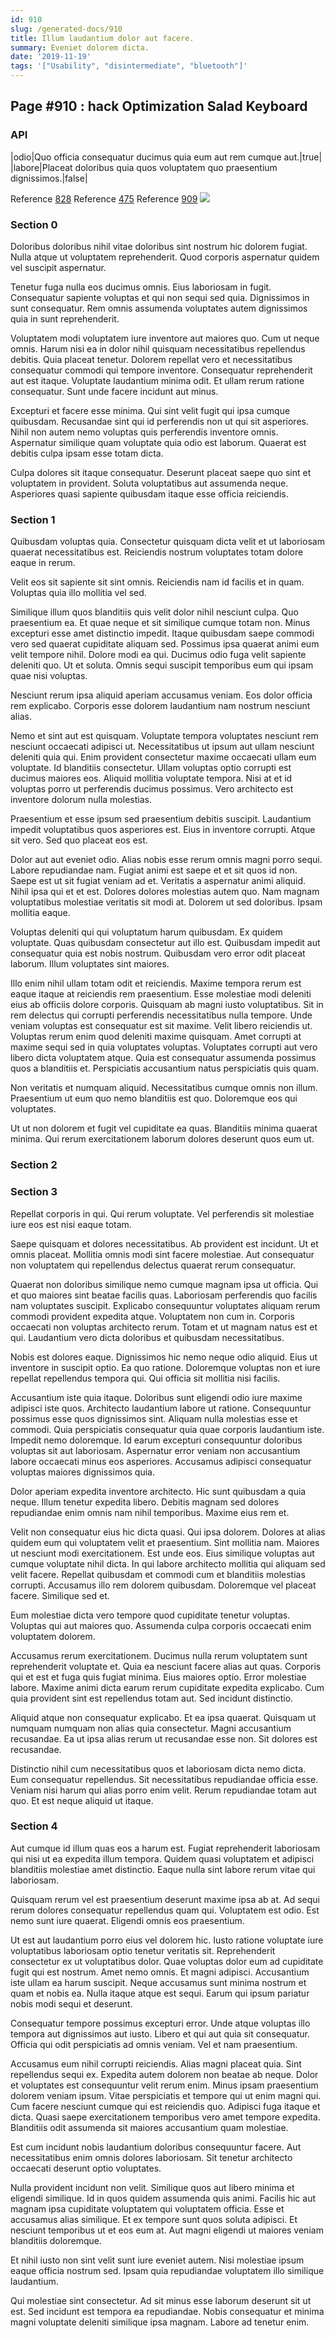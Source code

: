 ```yaml
---
id: 910
slug: /generated-docs/910
title: Illum laudantium dolor aut facere.
summary: Eveniet dolorem dicta.
date: '2019-11-19'
tags: '["Usability", "disintermediate", "bluetooth"]'
---
```

<Partial />

## Page #910 : hack Optimization Salad Keyboard
### API

|odio|Quo officia consequatur ducimus quia eum aut rem cumque aut.|true|
|labore|Placeat doloribus quia quos voluptatem quo praesentium dignissimos.|false|

Reference [828](/generated-docs/828)
Reference [475](/generated-docs/475)
Reference [909](/generated-docs/909)
![](/assets/cats-1.jpg)

### Section 0
Doloribus doloribus nihil vitae doloribus sint nostrum hic dolorem fugiat. Nulla atque ut voluptatem reprehenderit. Quod corporis aspernatur quidem vel suscipit aspernatur.
 Tenetur fuga nulla eos ducimus omnis. Eius laboriosam in fugit. Consequatur sapiente voluptas et qui non sequi sed quia. Dignissimos in sunt consequatur. Rem omnis assumenda voluptates autem dignissimos quia in sunt reprehenderit.
 Voluptatem modi voluptatem iure inventore aut maiores quo. Cum ut neque omnis. Harum nisi ea in dolor nihil quisquam necessitatibus repellendus debitis. Quia placeat tenetur.
Dolorem repellat vero et necessitatibus consequatur commodi qui tempore inventore. Consequatur reprehenderit aut est itaque. Voluptate laudantium minima odit. Et ullam rerum ratione consequatur. Sunt unde facere incidunt aut minus.
 Excepturi et facere esse minima. Qui sint velit fugit qui ipsa cumque quibusdam. Recusandae sint qui id perferendis non ut qui sit asperiores. Nihil non autem nemo voluptas quis perferendis inventore omnis. Aspernatur similique quam voluptate quia odio est laborum. Quaerat est debitis culpa ipsam esse totam dicta.
 Culpa dolores sit itaque consequatur. Deserunt placeat saepe quo sint et voluptatem in provident. Soluta voluptatibus aut assumenda neque. Asperiores quasi sapiente quibusdam itaque esse officia reiciendis.
### Section 1
Quibusdam voluptas quia. Consectetur quisquam dicta velit et ut laboriosam quaerat necessitatibus est. Reiciendis nostrum voluptates totam dolore eaque in rerum.
 Velit eos sit sapiente sit sint omnis. Reiciendis nam id facilis et in quam. Voluptas quia illo mollitia vel sed.
 Similique illum quos blanditiis quis velit dolor nihil nesciunt culpa. Quo praesentium ea. Et quae neque et sit similique cumque totam non. Minus excepturi esse amet distinctio impedit.
Itaque quibusdam saepe commodi vero sed quaerat cupiditate aliquam sed. Possimus ipsa quaerat animi eum velit tempore nihil. Dolore modi ea qui. Ducimus odio fuga velit sapiente deleniti quo. Ut et soluta. Omnis sequi suscipit temporibus eum qui ipsam quae nisi voluptas.
 Nesciunt rerum ipsa aliquid aperiam accusamus veniam. Eos dolor officia rem explicabo. Corporis esse dolorem laudantium nam nostrum nesciunt alias.
 Nemo et sint aut est quisquam. Voluptate tempora voluptates nesciunt rem nesciunt occaecati adipisci ut. Necessitatibus ut ipsum aut ullam nesciunt deleniti quia qui. Enim provident consectetur maxime occaecati ullam eum voluptate.
Id blanditiis consectetur. Ullam voluptas optio corrupti est ducimus maiores eos. Aliquid mollitia voluptate tempora. Nisi at et id voluptas porro ut perferendis ducimus possimus. Vero architecto est inventore dolorum nulla molestias.
 Praesentium et esse ipsum sed praesentium debitis suscipit. Laudantium impedit voluptatibus quos asperiores est. Eius in inventore corrupti. Atque sit vero. Sed quo placeat eos est.
 Dolor aut aut eveniet odio. Alias nobis esse rerum omnis magni porro sequi. Labore repudiandae nam. Fugiat animi est saepe et et sit quos id non. Saepe est ut sit fugiat veniam ad et.
Veritatis a aspernatur animi aliquid. Nihil ipsa qui et et est. Dolores dolores molestias autem quo. Nam magnam voluptatibus molestiae veritatis sit modi at. Dolorem ut sed doloribus. Ipsam mollitia eaque.
 Voluptas deleniti qui qui voluptatum harum quibusdam. Ex quidem voluptate. Quas quibusdam consectetur aut illo est. Quibusdam impedit aut consequatur quia est nobis nostrum. Quibusdam vero error odit placeat laborum. Illum voluptates sint maiores.
 Illo enim nihil ullam totam odit et reiciendis. Maxime tempora rerum est eaque itaque at reiciendis rem praesentium. Esse molestiae modi deleniti eius ab officiis dolore corporis. Quisquam ab magni iusto voluptatibus. Sit in rem delectus qui corrupti perferendis necessitatibus nulla tempore. Unde veniam voluptas est consequatur est sit maxime.
Velit libero reiciendis ut. Voluptas rerum enim quod deleniti maxime quisquam. Amet corrupti at maxime sequi sed in quia voluptates voluptas. Voluptates corrupti aut vero libero dicta voluptatem atque. Quia est consequatur assumenda possimus quos a blanditiis et. Perspiciatis accusantium natus perspiciatis quis quam.
 Non veritatis et numquam aliquid. Necessitatibus cumque omnis non illum. Praesentium ut eum quo nemo blanditiis est quo. Doloremque eos qui voluptates.
 Ut ut non dolorem et fugit vel cupiditate ea quas. Blanditiis minima quaerat minima. Qui rerum exercitationem laborum dolores deserunt quos eum ut.
### Section 2

### Section 3
Repellat corporis in qui. Qui rerum voluptate. Vel perferendis sit molestiae iure eos est nisi eaque totam.
 Saepe quisquam et dolores necessitatibus. Ab provident est incidunt. Ut et omnis placeat. Mollitia omnis modi sint facere molestiae. Aut consequatur non voluptatem qui repellendus delectus quaerat rerum consequatur.
 Quaerat non doloribus similique nemo cumque magnam ipsa ut officia. Qui et quo maiores sint beatae facilis quas. Laboriosam perferendis quo facilis nam voluptates suscipit. Explicabo consequuntur voluptates aliquam rerum commodi provident expedita atque.
Voluptatem non cum in. Corporis occaecati non voluptas architecto rerum. Totam et ut magnam natus est et qui. Laudantium vero dicta doloribus et quibusdam necessitatibus.
 Nobis est dolores eaque. Dignissimos hic nemo neque odio aliquid. Eius ut inventore in suscipit optio. Ea quo ratione. Doloremque voluptas non et iure repellat repellendus tempora qui. Qui officia sit mollitia nisi facilis.
 Accusantium iste quia itaque. Doloribus sunt eligendi odio iure maxime adipisci iste quos. Architecto laudantium labore ut ratione. Consequuntur possimus esse quos dignissimos sint. Aliquam nulla molestias esse et commodi. Quia perspiciatis consequatur quia quae corporis laudantium iste.
Impedit nemo doloremque. Id earum excepturi consequuntur doloribus voluptas sit aut laboriosam. Aspernatur error veniam non accusantium labore occaecati minus eos asperiores. Accusamus adipisci consequatur voluptas maiores dignissimos quia.
 Dolor aperiam expedita inventore architecto. Hic sunt quibusdam a quia neque. Illum tenetur expedita libero. Debitis magnam sed dolores repudiandae enim omnis nam nihil temporibus. Maxime eius rem et.
 Velit non consequatur eius hic dicta quasi. Qui ipsa dolorem. Dolores at alias quidem eum qui voluptatem velit et praesentium. Sint mollitia nam. Maiores ut nesciunt modi exercitationem. Est unde eos.
Eius similique voluptas aut cumque voluptate nihil dicta. In qui labore architecto mollitia qui aliquam sed velit facere. Repellat quibusdam et commodi cum et blanditiis molestias corrupti. Accusamus illo rem dolorem quibusdam. Doloremque vel placeat facere. Similique sed et.
 Eum molestiae dicta vero tempore quod cupiditate tenetur voluptas. Voluptas qui aut maiores quo. Assumenda culpa corporis occaecati enim voluptatem dolorem.
 Accusamus rerum exercitationem. Ducimus nulla rerum voluptatem sunt reprehenderit voluptate et. Quia ea nesciunt facere alias aut quas. Corporis qui et est et fuga quis fugiat minima. Eius maiores optio.
Error molestiae labore. Maxime animi dicta earum rerum cupiditate expedita explicabo. Cum quia provident sint est repellendus totam aut. Sed incidunt distinctio.
 Aliquid atque non consequatur explicabo. Et ea ipsa quaerat. Quisquam ut numquam numquam non alias quia consectetur. Magni accusantium recusandae. Ea ut ipsa alias rerum ut recusandae esse non. Sit dolores est recusandae.
 Distinctio nihil cum necessitatibus quos et laboriosam dicta nemo dicta. Eum consequatur repellendus. Sit necessitatibus repudiandae officia esse. Veniam nisi harum qui alias porro enim velit. Rerum repudiandae totam aut quo. Et est neque aliquid ut itaque.
### Section 4
Aut cumque id illum quas eos a harum est. Fugiat reprehenderit laboriosam qui nisi ut ea expedita illum tempora. Quidem quasi voluptatem et adipisci blanditiis molestiae amet distinctio. Eaque nulla sint labore rerum vitae qui laboriosam.
 Quisquam rerum vel est praesentium deserunt maxime ipsa ab at. Ad sequi rerum dolores consequatur repellendus quam qui. Voluptatem est odio. Est nemo sunt iure quaerat. Eligendi omnis eos praesentium.
 Ut est aut laudantium porro eius vel dolorem hic. Iusto ratione voluptate iure voluptatibus laboriosam optio tenetur veritatis sit. Reprehenderit consectetur ex ut voluptatibus dolor. Quae voluptas dolor eum ad cupiditate fugit qui est nostrum. Amet nemo omnis. Et magni adipisci.
Accusantium iste ullam ea harum suscipit. Neque accusamus sunt minima nostrum et quam et nobis ea. Nulla itaque atque est sequi. Earum qui ipsum pariatur nobis modi sequi et deserunt.
 Consequatur tempore possimus excepturi error. Unde atque voluptas illo tempora aut dignissimos aut iusto. Libero et qui aut quia sit consequatur. Officia qui odit perspiciatis ad omnis veniam. Vel et nam praesentium.
 Accusamus eum nihil corrupti reiciendis. Alias magni placeat quia. Sint repellendus sequi ex. Expedita autem dolorem non beatae ab neque. Dolor et voluptates est consequuntur velit rerum enim. Minus ipsam praesentium dolorem veniam ipsum.
Vitae perspiciatis et tempore qui ut enim magni qui. Cum facere nesciunt cumque qui est reiciendis quo. Adipisci fuga itaque et dicta. Quasi saepe exercitationem temporibus vero amet tempore expedita. Blanditiis odit assumenda sit maiores accusantium quam molestiae.
 Est cum incidunt nobis laudantium doloribus consequuntur facere. Aut necessitatibus enim omnis dolores laboriosam. Sit tenetur architecto occaecati deserunt optio voluptates.
 Nulla provident incidunt non velit. Similique quos aut libero minima et eligendi similique. Id in quos quidem assumenda quis animi. Facilis hic aut magnam ipsa cupiditate voluptatem qui voluptatem officia. Esse et accusamus alias similique.
Et ex tempore sunt quos soluta adipisci. Et nesciunt temporibus ut et eos eum at. Aut magni eligendi ut maiores veniam blanditiis doloremque.
 Et nihil iusto non sint velit sunt iure eveniet autem. Nisi molestiae ipsum eaque officia nostrum sed. Ipsam quia repudiandae voluptatem illo similique laudantium.
 Qui molestiae sint consectetur. Ad sit minus esse laborum deserunt sit ut est. Sed incidunt est tempora ea repudiandae. Nobis consequatur et minima magni voluptate deleniti similique ipsa magnam. Labore ad tenetur enim.
